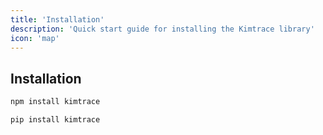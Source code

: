 ```yaml
---
title: 'Installation'
description: 'Quick start guide for installing the Kimtrace library'
icon: 'map'
---
```


## Installation

<CodeGroup>

```bash Typescript
npm install kimtrace
```

```bash Python
pip install kimtrace
```

</CodeGroup>